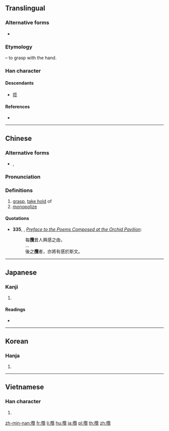 {{also|揽}}
==Translingual==

===Alternative forms===
* {{zh-l|擥/㧛}}

===Etymology===
{{Han compound|手|alt1=扌|t1=hand|覽|ls=psc|c1=s|c2=p}} – to grasp with the hand.

===Han character===
{{Han char|rn=64|rad=手|as=21|sn=24|four=58016|canj=QSWU|ids=⿰扌覽}}

====Descendants====
* [[揽]]

====References====
* {{Han ref|kx=0465.060|dkj=13046|dj=0814.010|hdz=31992.030|uh=652C|ud=25900|bh=C5F3|bd=50675}}

----

==Chinese==
{{zh-forms|s=揽}}

===Alternative forms===
* {{zh-l|擥}}, {{zh-l|㧛}}

===Pronunciation===
{{zh-pron
|m=lǎn
|c=laam2,laam5
|mc=y
|oc=y
|ma=
|cat=v
}}

===Definitions===
# [[grasp]], [[take hold]] of
# [[monopolize]]

====Quotations====
* '''335''', {{w|Wang Xizhi}}, ''[[wikisource:Preface to the Poems Composed at the Orchid Pavilion|Preface to the Poems Composed at the Orchid Pavilion]]'':
*: 每'''攬'''昔人興感之由，
*: …
*: 後之'''攬'''者，亦將有感於斯文。

----

==Japanese==

===Kanji===
{{ja-kanji|grade=|rs=手21}}

# {{defn|lang=ja|sort=手21}}

====Readings====
* {{ja-readings|on=[[らん]] (ran)|kun=[[とる]] (toru)}}

----

==Korean==

===Hanja===
{{ko-hanja|hangeul=[[람]], [[남]]|eumhun=|rv=ram, nam|mr=ram, nam|y=lam, nam}}

# {{defn|lang=ko|sort=手21}}

----

==Vietnamese==

===Han character===
{{vi-hantu|[[lãm]]|rs=手21}}

# {{defn|lang=vi|sort=手21}}

[[zh-min-nan:攬]]
[[fr:攬]]
[[li:攬]]
[[hu:攬]]
[[ja:攬]]
[[pl:攬]]
[[th:攬]]
[[zh:攬]]